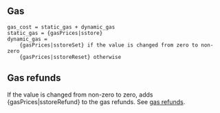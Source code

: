 ## Gas

    gas_cost = static_gas + dynamic_gas
    static_gas = {gasPrices|sstore}
    dynamic_gas =
        {gasPrices|sstoreSet} if the value is changed from zero to non-zero
        {gasPrices|sstoreReset} otherwise

## Gas refunds

If the value is changed from non-zero to zero, adds {gasPrices|sstoreRefund} to the gas refunds. See [gas refunds](/about).
